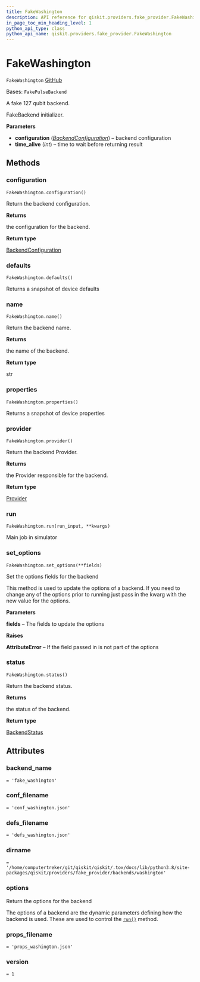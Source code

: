 ```yaml
---
title: FakeWashington
description: API reference for qiskit.providers.fake_provider.FakeWashington
in_page_toc_min_heading_level: 1
python_api_type: class
python_api_name: qiskit.providers.fake_provider.FakeWashington
---
```


# FakeWashington

<span id="qiskit.providers.fake_provider.FakeWashington" />

`FakeWashington` [GitHub](https://github.com/qiskit/qiskit/tree/stable/0.24/qiskit/providers/fake_provider/backends/washington/fake_washington.py "view source code")

Bases: `FakePulseBackend`

A fake 127 qubit backend.

FakeBackend initializer.

**Parameters**

*   **configuration** ([*BackendConfiguration*](qiskit.providers.models.BackendConfiguration "qiskit.providers.models.BackendConfiguration")) – backend configuration
*   **time\_alive** (*int*) – time to wait before returning result

## Methods

<span id="qiskit-providers-fake-provider-fakewashington-configuration" />

### configuration

<span id="qiskit.providers.fake_provider.FakeWashington.configuration" />

`FakeWashington.configuration()`

Return the backend configuration.

**Returns**

the configuration for the backend.

**Return type**

[BackendConfiguration](qiskit.providers.models.BackendConfiguration "qiskit.providers.models.BackendConfiguration")

<span id="qiskit-providers-fake-provider-fakewashington-defaults" />

### defaults

<span id="qiskit.providers.fake_provider.FakeWashington.defaults" />

`FakeWashington.defaults()`

Returns a snapshot of device defaults

<span id="qiskit-providers-fake-provider-fakewashington-name" />

### name

<span id="qiskit.providers.fake_provider.FakeWashington.name" />

`FakeWashington.name()`

Return the backend name.

**Returns**

the name of the backend.

**Return type**

str

<span id="qiskit-providers-fake-provider-fakewashington-properties" />

### properties

<span id="qiskit.providers.fake_provider.FakeWashington.properties" />

`FakeWashington.properties()`

Returns a snapshot of device properties

<span id="qiskit-providers-fake-provider-fakewashington-provider" />

### provider

<span id="qiskit.providers.fake_provider.FakeWashington.provider" />

`FakeWashington.provider()`

Return the backend Provider.

**Returns**

the Provider responsible for the backend.

**Return type**

[Provider](qiskit.providers.Provider "qiskit.providers.Provider")

<span id="qiskit-providers-fake-provider-fakewashington-run" />

### run

<span id="qiskit.providers.fake_provider.FakeWashington.run" />

`FakeWashington.run(run_input, **kwargs)`

Main job in simulator

<span id="qiskit-providers-fake-provider-fakewashington-set-options" />

### set\_options

<span id="qiskit.providers.fake_provider.FakeWashington.set_options" />

`FakeWashington.set_options(**fields)`

Set the options fields for the backend

This method is used to update the options of a backend. If you need to change any of the options prior to running just pass in the kwarg with the new value for the options.

**Parameters**

**fields** – The fields to update the options

**Raises**

**AttributeError** – If the field passed in is not part of the options

<span id="qiskit-providers-fake-provider-fakewashington-status" />

### status

<span id="qiskit.providers.fake_provider.FakeWashington.status" />

`FakeWashington.status()`

Return the backend status.

**Returns**

the status of the backend.

**Return type**

[BackendStatus](qiskit.providers.models.BackendStatus "qiskit.providers.models.BackendStatus")

## Attributes

<span id="qiskit.providers.fake_provider.FakeWashington.backend_name" />

### backend\_name

`= 'fake_washington'`

<span id="qiskit.providers.fake_provider.FakeWashington.conf_filename" />

### conf\_filename

`= 'conf_washington.json'`

<span id="qiskit.providers.fake_provider.FakeWashington.defs_filename" />

### defs\_filename

`= 'defs_washington.json'`

<span id="qiskit.providers.fake_provider.FakeWashington.dirname" />

### dirname

`= '/home/computertreker/git/qiskit/qiskit/.tox/docs/lib/python3.8/site-packages/qiskit/providers/fake_provider/backends/washington'`

<span id="qiskit.providers.fake_provider.FakeWashington.options" />

### options

Return the options for the backend

The options of a backend are the dynamic parameters defining how the backend is used. These are used to control the [`run()`](qiskit.providers.fake_provider.FakeWashington#run "qiskit.providers.fake_provider.FakeWashington.run") method.

<span id="qiskit.providers.fake_provider.FakeWashington.props_filename" />

### props\_filename

`= 'props_washington.json'`

<span id="qiskit.providers.fake_provider.FakeWashington.version" />

### version

`= 1`

